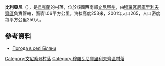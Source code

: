 {{coord|48|42|0|N|27|37|16|E|scale:30000|display=title}}

'''比利亞尼'''（{{lang-uk|Біляни}}），是[[烏克蘭|烏克蘭]]的村落，位於該國西南部[[文尼察州|文尼察州]]，由[[穆羅瓦尼庫里利夫齊區|穆羅瓦尼庫里利夫齊區]]負責管轄，面積1.06平方公里，海拔高度253米，2001年人口265，人口密度每平方公里250人。

==參考資料==
* [http://weather.in.ua/ua/vinnickaja/1404 Погода в селі Біляни] {{Wayback|url=http://weather.in.ua/ua/vinnickaja/1404 |date=20160305104305 }}

[[Category:文尼察州村落|Category:文尼察州村落]]
[[Category:穆羅瓦尼庫里利夫齊區村落|Category:穆羅瓦尼庫里利夫齊區村落]]


{{Vinnytsia-geo-stub}}